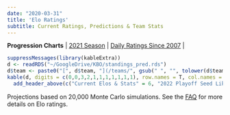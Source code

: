 ```yaml
---
date: "2020-03-31"
title: 'Elo Ratings'
subtitle: Current Ratings, Predictions & Team Stats
---
```


**Progression Charts** | [2021 Season](/eloseason/) | [Daily Ratings Since 2007](/elohistory/) |
<br>

```r
suppressMessages(library(kableExtra))
d <- readRDS("~/GoogleDrive/KBO/standings_pred.rds")
d$team <- paste0("[", d$team, "](/teams/", gsub(" ", "", tolower(d$team)), ")") 
kable(d, digits = c(0,0,3,2,1,1,1,1,1,1,1), row.names = T, col.names = c("Team","Elo", "wOBA", "FIP","SFR", "1st","2nd","3rd","4th","5th","Out")) %>%
  add_header_above(c("Current Elos & Stats" = 6, "2022 Playoff Seed Likelihood (%)" = 6)) %>% kable_styling(bootstrap_options = c("striped", "hover"), fixed_thead = T) %>% column_spec(2, bold = T) %>% column_spec(6, border_right = T)
```
Projections based on 20,000 Monte Carlo simulations. See the [FAQ](https://www.kbofancystats.com/faq/eloratings/) for more details on Elo ratings.